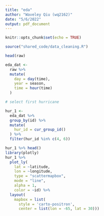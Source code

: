 ```yaml
---
title: "eda"
author: "Waveley Qiu (wq2162)"
date: "5/6/2022"
output: pdf_document
---
```


```r
knitr::opts_chunk$set(echo = TRUE)
```

```r
source("shared_code/data_cleaning.R")
```


```r
head(raw)

eda_dat <-
  raw %>%
  mutate(
    day = day(time),
    year = season,
    time = hour(time)
  )

# select first hurricane

hur_1 <- 
  eda_dat %>%
  group_by(id) %>%
  mutate(
    hur_id = cur_group_id()
  ) %>%
  filter(hur_id %in% c(4, 6))
```


```r
hur_1 %>% head()
library(plotly)
hur_1 %>% 
  plot_ly(
    lat = ~latitude, 
    lon = ~longitude, 
    type = "scattermapbox", 
    mode = "line", 
    alpha = 1,
    color = ~id) %>% 
  layout(
    mapbox = list(
      style = 'carto-positron',
      center = list(lon = -65, lat = 30)))
```


